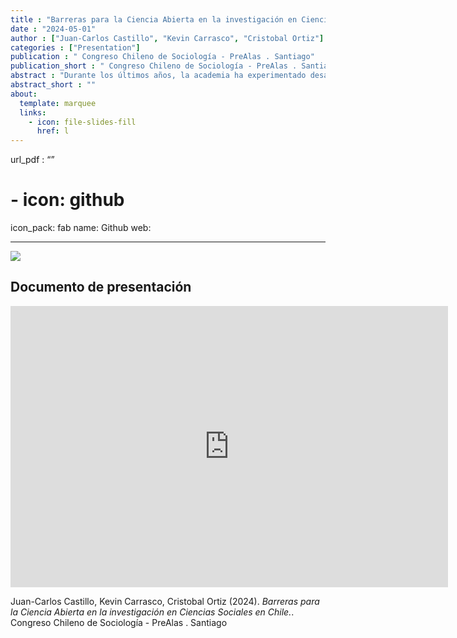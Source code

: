 ```yaml
---
title : "Barreras para la Ciencia Abierta en la investigación en Ciencias Sociales en Chile."
date : "2024-05-01"
author : ["Juan-Carlos Castillo", "Kevin Carrasco", "Cristobal Ortiz"]
categories : ["Presentation"]
publication : " Congreso Chileno de Sociología - PreAlas . Santiago"
publication_short : " Congreso Chileno de Sociología - PreAlas . Santiago"
abstract : "Durante los últimos años, la academia ha experimentado desafíos relacionados con el concepto de apertura, que pueden describirse en dos aspectos principales. Primero, la llamada crisis de replicación (Baker, 2016; Nosek et al., 2015; Peng, 2015) se refiere a las dificultades para replicar los resultados de la investigación debido a la falta de transparencia en el proceso de investigación, donde ha sido posible evidenciar importantes variaciones en los resultados en equipos de investigación con datos idénticos (Breznau et al., 2021). El segundo desafío proviene de la apertura en términos de acceso, mediante el cual varias comunidades académicas han reaccionado contra las altas barreras de pago y el modelo de negocio impuesto por las compañías editoriales para acceder a los productos de la investigación científica. Las barreras en la transparencia y el acceso son síntomas de una cultura académica presionada por la publicación (en la lógica de “publica o perece”) que están sesgados hacia resultados “significativos” en términos estadísticos, lo que lleva a una tendencia a forzar los resultados (p-hacking), llegando incluso a manipular y falsear datos para confirmar las hipótesis propuestas (Head et al., 2015) o también el establecer hipótesis ad-hoc luego de conocer los resultados de un estudio (Hollenbeck & Wright, 2017; Kerr, 1998). En este sentido, la ciencia abierta ha logrado posicionarse como una alternativa de buenas prácticas de investigación, fomentando la apertura y transparencia en todas las etapas de investigación. Sin embargo, actualmente se desconoce el nivel de conocimientos y usos de las distintas herramientas y protocolos de ciencia abierta en Chile, y en especial en el ámbito de las ciencias sociales. Esta investigación utiliza datos de la primera Encuesta de Ciencia Abierta en Investigación Social (CAIS), y tiene por objetivo analizar el conocimiento, prácticas y barreras de la ciencia abierta en académic_s de ciencias sociales en Chile. Esta presentación es un análisis exploratorio inicial de los primeros resultados de esta encuesta, implementada a fines de 2023 y principios de 2024. El foco del análisis serán las principales barreras para la apertura de la investigación científica en ciencias sociales. En los análisis se dará énfasis a diferencias por institución, disciplina, etapa de la carrera académica, y género."
abstract_short : ""
about:
  template: marquee
  links:
    - icon: file-slides-fill
      href: l
---
```

url_pdf : "" 

# - icon: github
  icon_pack: fab
  name: Github
  web: 

---
![](/images/)

## Documento de presentación

<iframe width="700"  height="450" src="https://lisa-coes.github.io/presentaciones/congreso-sociologia-stgo-Mayo2024/congreso-sociologia-stgo-Mayo2024.html#1" title="Xaringan presentation" frameborder="0" allow="accelerometer; autoplay; clipboard-write; encrypted-media; gyroscope; picture-in-picture" allowfullscreen></iframe>


::: {.callout-note title="How to cite this work"}

Juan-Carlos Castillo, Kevin Carrasco, Cristobal Ortiz (2024). *Barreras para la Ciencia Abierta en la investigación en Ciencias Sociales en Chile.*.  Congreso Chileno de Sociología - PreAlas . Santiago

:::

